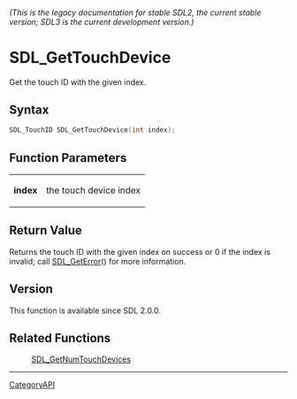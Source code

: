 ====== (This is the legacy documentation for stable SDL2, the current stable version; SDL3 is the current development version.) ======
= SDL_GetTouchDevice =

Get the touch ID with the given index.

== Syntax ==

<syntaxhighlight lang='c'>
SDL_TouchID SDL_GetTouchDevice(int index);
</syntaxhighlight>

== Function Parameters ==

{|
|'''index'''
|the touch device index
|}

== Return Value ==

Returns the touch ID with the given index on success or 0 if the index is
invalid; call [[SDL_GetError]]() for more information.

== Version ==

This function is available since SDL 2.0.0.

== Related Functions ==

:[[SDL_GetNumTouchDevices]]

----
[[CategoryAPI]]


